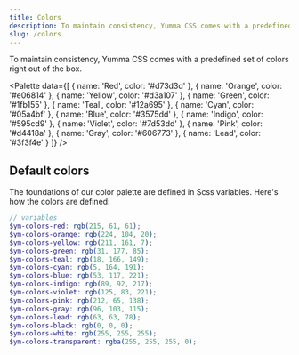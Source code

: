 ```yaml
---
title: Colors
description: To maintain consistency, Yumma CSS comes with a predefined set of colors right out of the box.
slug: /colors
---
```



To maintain consistency, Yumma CSS comes with a predefined set of colors right out of the box.

<Palette
  data={[
    {
      name: 'Red',
      color: '#d73d3d'
    },
    {
      name: 'Orange',
      color: '#e06814'
    },
    {
      name: 'Yellow',
      color: '#d3a107'
    },
    {
      name: 'Green',
      color: '#1fb155'
    },
    {
      name: 'Teal',
      color: '#12a695'
    },
    {
      name: 'Cyan',
      color: '#05a4bf'
    },
    {
      name: 'Blue',
      color: '#3575dd'
    },
    {
      name: 'Indigo',
      color: '#595cd9'
    },
    {
      name: 'Violet',
      color: '#7d53dd'
    },
    {
      name: 'Pink',
      color: '#d4418a'
    },
    {
      name: 'Gray',
      color: '#606773'
    },
    {
      name: 'Lead',
      color: '#3f3f4e'
    }
  ]}
/>

## Default colors

The foundations of our color palette are defined in Scss variables. Here's how the colors are defined:

```scss
// variables
$ym-colors-red: rgb(215, 61, 61);
$ym-colors-orange: rgb(224, 104, 20);
$ym-colors-yellow: rgb(211, 161, 7);
$ym-colors-green: rgb(31, 177, 85);
$ym-colors-teal: rgb(18, 166, 149);
$ym-colors-cyan: rgb(5, 164, 191);
$ym-colors-blue: rgb(53, 117, 221);
$ym-colors-indigo: rgb(89, 92, 217);
$ym-colors-violet: rgb(125, 83, 221);
$ym-colors-pink: rgb(212, 65, 138);
$ym-colors-gray: rgb(96, 103, 115);
$ym-colors-lead: rgb(63, 63, 78);
$ym-colors-black: rgb(0, 0, 0);
$ym-colors-white: rgb(255, 255, 255);
$ym-colors-transparent: rgba(255, 255, 255, 0);
```